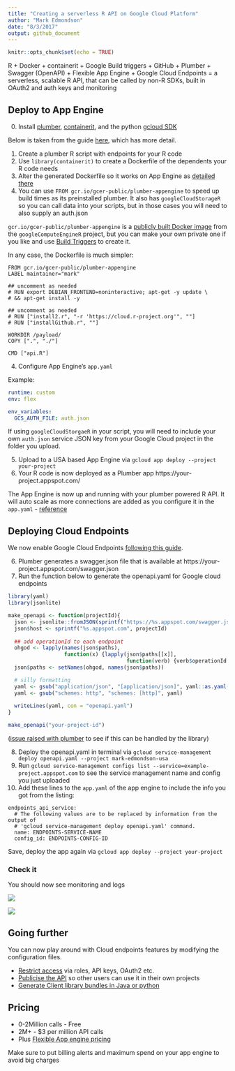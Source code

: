 ```yaml
---
title: "Creating a serverless R API on Google Cloud Platform"
author: "Mark Edmondson"
date: "8/3/2017"
output: github_document
---
```


```r
knitr::opts_chunk$set(echo = TRUE)
```

R + Docker + containerit + Google Build triggers + GitHub + Plumber + Swagger (OpenAPI) + Flexible App Engine + Google Cloud Endpoints = a serverless, scalable R API, that can be called by non-R SDKs, built in OAuth2 and auth keys and monitoring 

## Deploy to App Engine

0. Install [plumber](https://www.rplumber.io/), [containerit](https://github.com/o2r-project/containerit), and the python [gcloud SDK](https://cloud.google.com/sdk/downloads)

Below is taken from the guide [here](demoDockerAppEngine/README.md), which has more detail. 

1. Create a plumber R script with endpoints for your R code
2. Use `library(containerit)` to create a Dockerfile of the dependents your R code needs
3. Alter the generated Dockerfile so it works on App Engine as [detailed there](demoDockerAppEngine/README.md)
4. You can use `FROM gcr.io/gcer-public/plumber-appengine` to speed up build times as its preinstalled plumber.  It also has `googleCloudStorageR` so you can call data into your scripts, but in those cases you will need to also supply an auth.json

`gcr.io/gcer-public/plumber-appengine` is a [publicly built Docker image](https://cloudyr.github.io/googleComputeEngineR/articles/docker.html#public-docker-images) from the `googleComputeEngineR` project, but you can make your own private one if you like and use [Build Triggers](https://cloud.google.com/container-builder/docs/how-to/build-triggers) to create it. 

In any case, the Dockerfile is much simpler:

```
FROM gcr.io/gcer-public/plumber-appengine
LABEL maintainer="mark"

## uncomment as needed
# RUN export DEBIAN_FRONTEND=noninteractive; apt-get -y update \
# && apt-get install -y 
 
## uncomment as needed
# RUN ["install2.r", "-r 'https://cloud.r-project.org'", ""]
# RUN ["installGithub.r", ""]

WORKDIR /payload/
COPY [".", "./"]

CMD ["api.R"]
```

4. Configure App Engine's `app.yaml`

Example:

```yaml
runtime: custom
env: flex

env_variables:
  GCS_AUTH_FILE: auth.json
```

If using `googleCloudStorgaeR` in your script, you will need to include your own `auth.json` service JSON key from your Google Cloud project in the folder you upload.

5. Upload to a USA based App Engine via `gcloud app deploy --project your-project`
6. Your R code is now deployed as a Plumber app https://your-project.appspot.com/

The App Engine is now up and running with your plumber powered R API.  It will auto scale as more connections are added as you configure it in the `app.yaml` - [reference](https://cloud.google.com/appengine/docs/standard/python/config/appref)

## Deploying Cloud Endpoints

We now enable Google Cloud Endpoints [following this guide](https://cloud.google.com/endpoints/docs/get-started-app-engine#deploy_configuration).

6. Plumber generates a swagger.json file that is available at https://your-project.appspot.com/swagger.json
7. Run the function below to generate the openapi.yaml for Google cloud endpoints

```r
library(yaml)
library(jsonlite)

make_openapi <- function(projectId){
  json <- jsonlite::fromJSON(sprintf("https://%s.appspot.com/swagger.json", projectId))
  json$host <- sprintf("%s.appspot.com", projectId)
  
  ## add operationId to each endpoint
  ohgod <- lapply(names(json$paths), 
                  function(x) {lapply(json$paths[[x]], 
                                      function(verb) {verb$operationId <- basename(x);verb})})
  json$paths <- setNames(ohgod, names(json$paths))

  # silly formatting
  yaml <- gsub("application/json", "[application/json]", yaml::as.yaml(json))
  yaml <- gsub("schemes: http", "schemes: [http]", yaml)
  
  writeLines(yaml, con = "openapi.yaml")
}

make_openapi("your-project-id")

```
([issue raised with plumber](https://github.com/trestletech/plumber/issues/154) to see if this can be handled by the library)

8. Deploy the openapi.yaml in terminal via `gcloud service-management deploy openapi.yaml --project mark-edmondson-usa`
9. Run `gcloud service-management configs list --service=example-project.appspot.com` to see the service management name and config you just uploaded
10. Add these lines to the `app.yaml` of the app engine to include the info you got from the listing:

```
endpoints_api_service:
  # The following values are to be replaced by information from the output of
  # 'gcloud service-management deploy openapi.yaml' command.
  name: ENDPOINTS-SERVICE-NAME
  config_id: ENDPOINTS-CONFIG-ID
```

Save, deploy the app again via `gcloud app deploy --project your-project`

### Check it

You should now see monitoring and logs

![](pics/logs.png)

![](pics/monitoring.png)


## Going further

You can now play around with Cloud endpoints features by modifying the configuration files.  

- [Restrict access](https://cloud.google.com/endpoints/docs/api-access-overview) via roles, API keys, OAuth2 etc. 
- [Publicise the API](https://cloud.google.com/endpoints/docs/control-api-callers) so other users can use it in their own projects
- [Generate Client library bundles in Java or python](https://cloud.google.com/endpoints/docs/frameworks/python/gen_clients)


## Pricing

* 0-2Million calls - Free
* 2M+ - $3 per million API calls
* Plus [Flexible App engine pricing](https://cloud.google.com/appengine/pricing)

Make sure to put billing alerts and maximum spend on your app engine to avoid big charges


